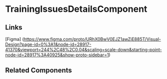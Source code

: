 <!-- training-issues-details.stories.mdx -->


<Meta title="QTD Components/evaluation/training-issues/training-issues-create-wizard/training-issues-details/README" component={TrainingIssuesDetailsComponent} />

# TrainingIssuesDetailsComponent

<ArgsTable of={TrainingIssuesDetailsComponent} />

## Links

[Figma] (https://www.figma.com/proto/URhX0BwV0EJZ1awZjE885T/Visual-Design?page-id=0%3A1&node-id=28917-41370&viewport=244%2C48%2C0.04&scaling=scale-down&starting-point-node-id=28917%3A40925&show-proto-sidebar=1)

## Related Components
